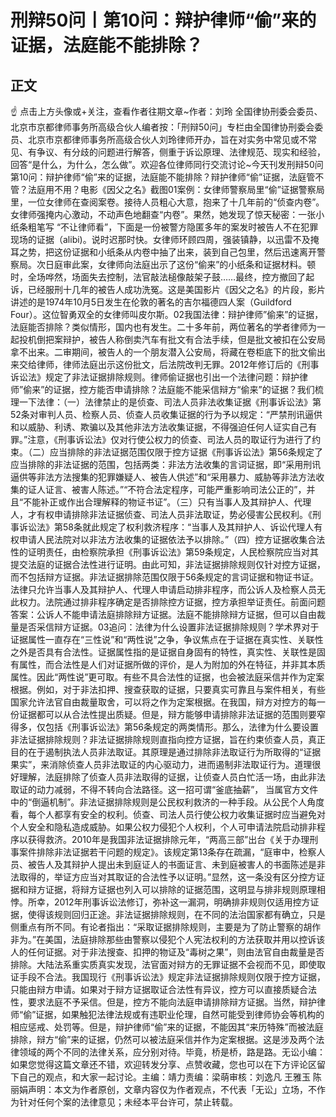 # 刑辩50问丨第10问：辩护律师“偷”来的证据，法庭能不能排除？
## 正文
☝ 点击上方头像或+关注，查看作者往期文章~作者：刘玲 全国律协刑委会委员、北京市京都律师事务所高级合伙人编者按：「刑辩50问」专栏由全国律协刑委会委员、北京市京都律师事务所高级合伙人刘玲律师开办，旨在对实务中常见或不常见、有争议、有分歧的问题进行解答，侧重于诉讼原理、法律规范、现实和经验，回答“是什么，为什么，怎么做”。欢迎各位律师同行交流讨论~今天刊发刑辩50问第10问：辩护律师“偷”来的证据，法庭能不能排除？辩护律师“偷”证据，法庭管不管？法庭用不用？电影《因父之名》截图01案例：女律师警察局里“偷”证据警察局里，一位女律师在查阅案卷。接待人员粗心大意，抱来了十几年前的“侦查内卷”。女律师强掩内心激动，不动声色地翻查“内卷”。果然，她发现了惊天秘密：一张小纸条粗笔写 “不让律师看”，下面是一份被警方隐匿多年的案发时被告人不在犯罪现场的证据（alibi)。说时迟那时快。女律师环顾四周，强装镇静，以迅雷不及掩耳之势，把这份证据和小纸条从内卷中抽了出来，装到自己包里，然后迅速离开警察局。次日庭审此案，女律师向法庭出示了这份“偷来”的小纸条和证据材料。顿时，全场哗然，场面失去控制，法官敲法槌像敲架子鼓……最终，控方撤回了起诉，已经服刑十几年的被告人成功洗冤。这是美国影片《因父之名》的片段，影片讲述的是1974年10月5日发生在伦敦的著名的吉尔福德四人案（Guildford Four）。这位智勇双全的女律师叫皮尔斯。02我国法律：辩护律师”偷来”的证据，法庭能否排除？类似情形，国内也有发生。二十多年前，两位著名的学者律师为一起投机倒把案辩护，被告人称倒卖汽车有批文有合法手续，但是批文被扣在公安局拿不出来。二审期间，被告人的一个朋友潜入公安局，将藏在卷柜底下的批文偷出来交给律师，律师法庭出示这份批文，后法院改判无罪。2012年修订后的《刑事诉讼法》规定了非法证据排除规则。律师偷证据也引出一个法律问题：辩护律师”偷来”的证据，控方能否申请排除？法庭能不能采信辩方“偷来”的证据？我们梳理一下法律：（一）法律禁止的是侦查、司法人员非法收集证据《刑事诉讼法》第52条对审判人员、检察人员、侦查人员收集证据的行为予以规定：“严禁刑讯逼供和以威胁、利诱、欺骗以及其他非法方法收集证据，不得强迫任何人证实自己有罪。”注意，《刑事诉讼法》仅对行使公权力的侦查、司法人员的取证行为进行了约束。（二）应当排除的非法证据范围仅限于控方证据《刑事诉讼法》第56条规定了应当排除的非法证据的范围，包括两类：非法方法收集的言词证据，即“采用刑讯逼供等非法方法搜集的犯罪嫌疑人、被告人供述”和“采用暴力、威胁等非法方法收集的证人证言、被害人陈述。”“不符合法定程序，可能严重影响司法公正的”，并且“不能补正或作出合理解释的物证书证”。（三）只有当事人及其辩护人、代理人，才有权申请排除非法证据侦查、司法人员非法取证，势必侵害公民权利。《刑事诉讼法》第58条就此规定了权利救济程序：“当事人及其辩护人、诉讼代理人有权申请人民法院对以非法方法收集的证据依法予以排除。”（四）控方证据收集合法性的证明责任，由检察院承担《刑事诉讼法》第59条规定，人民检察院应当对其提交法庭的证据合法性进行证明。由此可知，非法证据排除规则仅针对控方证据，而不包括辩方证据。非法证据排除范围仅限于56条规定的言词证据和物证书证。法律只允许当事人及其辩护人、代理人申请启动排非程序，而公诉人及检察人员无此权力。法院通过排非程序确定是否排除控方证据，控方承担举证责任。前面问题答案：公诉人不能申请法庭排除辩方证据。法庭不能排除辩方证据，但可以自由裁量是否采信辩方证据。03追问：法律为什么设置非法证据排除规则？学术界对于证据属性一直存在“三性说”和“两性说”之争，争议焦点在于证据在真实性、关联性之外是否具有合法性。证据属性指的是证据自身固有的特性，真实性、关联性是固有属性，而合法性是人们对证据所做的评价，是人为附加的外在特征，并非其本质属性。因此“两性说”更可取。有些不具合法性的证据，也会被法庭采信并作为定案根据。例如，对于非法扣押、搜查获取的证据，只要真实可靠且与案件相关，有些国家允许法官自由裁量取舍，可以将之作为定案根据。在我国，辩方对控方的每一份证据都可以从合法性提出质疑。但是，辩方能够申请排除非法证据的范围则要窄得多，仅包括《刑事诉讼法》第56条规定的两类情形。那么，法律为什么要设置非法证据排除规则？非法证据排除规则直指向控方证据，旨在约束侦查人员，真正目的在于遏制执法人员非法取证。其原理是通过排除非法取证行为所取得的“证据果实”，来消除侦查人员非法取证的内心驱动力，进而遏制非法取证行为。道理很好理解，法庭排除了侦查人员非法取得的证据，让侦查人员白忙活一场，由此非法取证的动力减弱，不得不转向合法路径。这一招可谓“釜底抽薪”， 当属官方文件中的“倒逼机制”。非法证据排除规则是公民权利救济的一种手段。从公民个人角度看，每个人都享有安全的权利。侦查、司法人员行使公权力收集证据时应当避免对个人安全和隐私造成威胁。如果公权力侵犯个人权利，个人可申请法院启动排非程序以获得救济。2010年是我国非法证据排除元年，“两高三部”出台《关于办理刑事案件排除非法证据若干问题的规定》。该规定第13条存在疏漏，“庭审中，检察人员、被告人及其辩护人提出未到庭证人的书面证言、未到庭被害人的书面陈述是非法取得的，举证方应当对其取证的合法性予以证明。”显然，这一条没有区分控方证据和辩方证据，将辩方证据也列入可以排除的证据范围，这明显与排非规则原理相悖。所幸，2012年刑事诉讼法修订，弥补这一漏洞，明确排非规则仅适用控方证据，使得该规则回归正途。非法证据排除规则，在不同的法治国家都有确立，只是侧重点有所不同。有论者指出：“采取证据排除规则，主要是为了防止警察的胡作非为。”在美国，法庭排除那些由警察以侵犯个人宪法权利的方法获取并用以控诉该人的任何证据。对于非法搜查、扣押的物证及“毒树之果”，则由法官自由裁量是否排除。大陆法系重实质真实发现，法官面对辩方的无罪证据不会视而不见，即使取证手段不合法。我国现行《刑事诉讼法》规定非法证据排除规则仅限于控方证据，只能由辩方申请。如果对于辩方证据取证合法性有异议，控方可以直接质疑合法性，要求法庭不予采信。但是，控方不能向法庭申请排除辩方证据。当然，辩护律师“偷”证据，如果触犯法律法规或有违职业伦理，自然可能受到律师协会等机构的相应惩戒、处罚等。但是，辩护律师“偷”来的证据，不能因其“来历特殊”而被法庭排除，辩方“偷”来的证据，仍然可以被法庭采信并作为定案根据。这是涉及两个法律领域的两个不同的法律关系，应分别对待。毕竟，桥是桥，路是路。无讼小编：如果您觉得这篇文章还不错，欢迎转发分享、点赞收藏，您也可以在下方评论区留下自己的观点，和大家一起讨论。主编：靖力责编：梁萌审核：刘逸凡 王雅玉 陈丽娟声明：本文为作者原创，文章内容仅为作者观点，不代表「无讼」立场，不作为针对任何个案的法律意见；未经本平台许可，禁止转载。